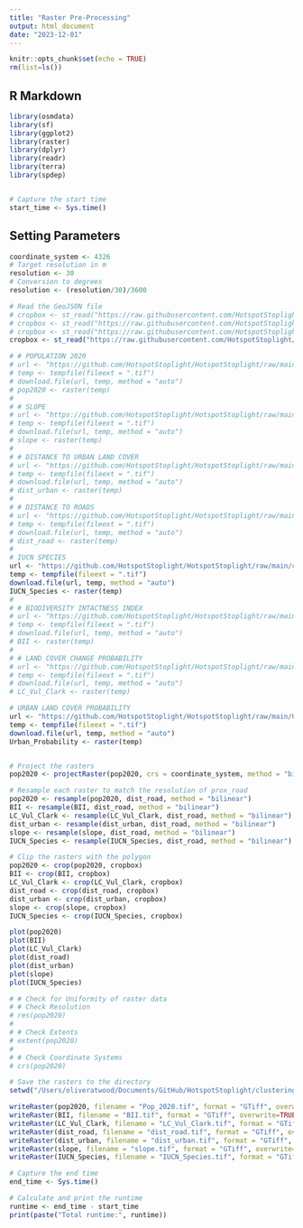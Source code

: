```yaml
---
title: "Raster Pre-Processing"
output: html_document
date: "2023-12-01"
---
```


```r
knitr::opts_chunk$set(echo = TRUE)
rm(list=ls())
```

## R Markdown

```r
library(osmdata)
library(sf)
library(ggplot2)
library(raster)
library(dplyr)
library(readr)
library(terra)
library(spdep)


# Capture the start time
start_time <- Sys.time()
```

## Setting Parameters
```r
coordinate_system <- 4326
# Target resolution in m
resolution <- 30
# Conversion to degrees
resolution <- (resolution/30)/3600

```

```r
# Read the GeoJSON file
# cropbox <- st_read("https://raw.githubusercontent.com/HotspotStoplight/HotspotStoplight/main/CropBoxes/CR_Crop4.geojson")
# cropbox <- st_read("https://raw.githubusercontent.com/HotspotStoplight/HotspotStoplight/main/CropBoxes/CR_Crop5.geojson")
# cropbox <- st_read("https://raw.githubusercontent.com/HotspotStoplight/HotspotStoplight/main/CropBoxes/CR_Crop5b.geojson")
cropbox <- st_read("https://raw.githubusercontent.com/HotspotStoplight/HotspotStoplight/main/CropBoxes/CR_Crop5a.geojson")

# # POPULATION 2020
# url <- "https://github.com/HotspotStoplight/HotspotStoplight/raw/main/UrbanExpansion/data/Pop_2020_Crop4.tif"
# temp <- tempfile(fileext = ".tif")
# download.file(url, temp, method = "auto")
# pop2020 <- raster(temp)
# 
# # SLOPE
# url <- "https://github.com/HotspotStoplight/HotspotStoplight/raw/main/UrbanExpansion/data/Slope.tif"
# temp <- tempfile(fileext = ".tif")
# download.file(url, temp, method = "auto")
# slope <- raster(temp)
# 
# # DISTANCE TO URBAN LAND COVER
# url <- "https://github.com/HotspotStoplight/HotspotStoplight/raw/main/UrbanExpansion/data/dist2urban.tif"
# temp <- tempfile(fileext = ".tif")
# download.file(url, temp, method = "auto")
# dist_urban <- raster(temp)
# 
# # DISTANCE TO ROADS
# url <- "https://github.com/HotspotStoplight/HotspotStoplight/raw/main/UrbanExpansion/data/roads_proximity.tif"
# temp <- tempfile(fileext = ".tif")
# download.file(url, temp, method = "auto")
# dist_road <- raster(temp)
# 
# IUCN SPECIES
url <- "https://github.com/HotspotStoplight/HotspotStoplight/raw/main/clustering/data/IUCN_Species.tif"
temp <- tempfile(fileext = ".tif")
download.file(url, temp, method = "auto")
IUCN_Species <- raster(temp)
# 
# # BIODIVERSITY INTACTNESS INDEX
# url <- "https://github.com/HotspotStoplight/HotspotStoplight/raw/main/UrbanExpansion/data/BiodiversityIntactnessIndex_2020.tif"
# temp <- tempfile(fileext = ".tif")
# download.file(url, temp, method = "auto")
# BII <- raster(temp)
# 
# # LAND COVER CHANGE PROBABILITY
# url <- "https://github.com/HotspotStoplight/HotspotStoplight/raw/main/UrbanExpansion/data/Land_Cover_Change_Probs.tif"
# temp <- tempfile(fileext = ".tif")
# download.file(url, temp, method = "auto")
# LC_Vul_Clark <- raster(temp)

# URBAN LAND COVER PROBABILITY
url <- "https://github.com/HotspotStoplight/HotspotStoplight/raw/main/UrbanExpansion/data/Built.tif"
temp <- tempfile(fileext = ".tif")
download.file(url, temp, method = "auto")
Urban_Probability <- raster(temp)



```

```r
# Project the rasters
pop2020 <- projectRaster(pop2020, crs = coordinate_system, method = "bilinear")

```

```r
# Resample each raster to match the resolution of prox_road
pop2020 <- resample(pop2020, dist_road, method = "bilinear")
BII <- resample(BII, dist_road, method = "bilinear")
LC_Vul_Clark <- resample(LC_Vul_Clark, dist_road, method = "bilinear")
dist_urban <- resample(dist_urban, dist_road, method = "bilinear")
slope <- resample(slope, dist_road, method = "bilinear")
IUCN_Species <- resample(IUCN_Species, dist_road, method = "bilinear")

```

```r
# Clip the rasters with the polygon
pop2020 <- crop(pop2020, cropbox)
BII <- crop(BII, cropbox)
LC_Vul_Clark <- crop(LC_Vul_Clark, cropbox)
dist_road <- crop(dist_road, cropbox)
dist_urban <- crop(dist_urban, cropbox)
slope <- crop(slope, cropbox)
IUCN_Species <- crop(IUCN_Species, cropbox)
```

```r
plot(pop2020)
plot(BII)
plot(LC_Vul_Clark)
plot(dist_road)
plot(dist_urban)
plot(slope)
plot(IUCN_Species)
```

```r
# # Check for Uniformity of raster data
# # Check Resolution
# res(pop2020)
# 
# # Check Extents
# extent(pop2020)
# 
# # Check Coordinate Systems
# crs(pop2020)

```

```r
# Save the rasters to the directory
setwd("/Users/oliveratwood/Documents/GitHub/HotspotStoplight/clustering/data")

writeRaster(pop2020, filename = "Pop_2020.tif", format = "GTiff", overwrite=TRUE)
writeRaster(BII, filename = "BII.tif", format = "GTiff", overwrite=TRUE)
writeRaster(LC_Vul_Clark, filename = "LC_Vul_Clark.tif", format = "GTiff", overwrite=TRUE)
writeRaster(dist_road, filename = "dist_road.tif", format = "GTiff", overwrite=TRUE)
writeRaster(dist_urban, filename = "dist_urban.tif", format = "GTiff", overwrite=TRUE)
writeRaster(slope, filename = "slope.tif", format = "GTiff", overwrite=TRUE)
writeRaster(IUCN_Species, filename = "IUCN_Species.tif", format = "GTiff", overwrite=TRUE)
```



```r
# Capture the end time
end_time <- Sys.time()

# Calculate and print the runtime
runtime <- end_time - start_time
print(paste("Total runtime:", runtime))
```

